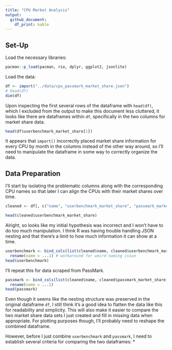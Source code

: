 ```yaml
---
title: "CPU Market Analysis"
output: 
  github_document:
    df_print: kable
---
```


## Set-Up

Load the necessary libraries:
```r
pacman::p_load(pacman, rio, dplyr, ggplot2, jsonlite)
```

Load the data:
```r
df <- import("../data/cpu_passmark_market_share.json")
# head(df)
dim(df)
```

Upon inspecting the first several rows of the dataframe with `head(df)`, which I excluded from the output to make this document less cluttered, it looks like there are dataframes within `df`, specifically in the two columns for market share data.
```r
head(df$userbenchmark_market_share[1])
```

It appears that `import()` incorrectly placed market share information for every CPU by month in the columns instead of the other way around, so I'll need to manipulate the dataframe in some way to correctly organize the data.

## Data Preparation

I'll start by isolating the problematic columns along with the corresponding CPU names so that later I can align the CPUs with their market shares over time.
```r
cleaned <- df[, c("name", "userbenchmark_market_share", "passmark_market_share")]
```
```r
head(cleaned$userbenchmark_market_share)
```


Alright, so looks like my initial hypothesis was incorrect and I won't have to do too much manipulation. I think R was having trouble handling JSON nesting and that there's a limit to how much information it can show at a time.
```r
userbenchmark <- bind_cols(list(cleaned$name, cleaned$userbenchmark_market_share)) %>%
  rename(name = ...1) # workaround for weird naming issue
head(userbenchmark)
```

I'll repeat this for data scraped from PassMark.
```r
passmark <- bind_cols(list(cleaned$name, cleaned$passmark_market_share)) %>%
  rename(name = ...1)
head(passmark)
```

Even though it seems like the nesting structure was preserved in the original dataframe `df`, I still think it's a good idea to flatten the data like this for readability and simplicity. This will also make it easier to compare the two market share data sets I just created and fill in missing data when appropriate. For plotting purposes though, I'll probably need to reshape the combined dataframe.

However, before I just combine `userbenchmark` and `passmark`, I need to establish several criteria for comparing the two dataframes:
* 